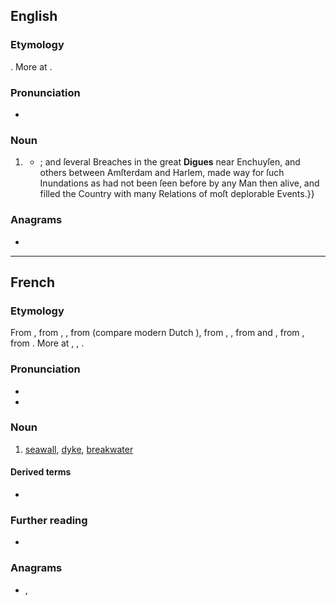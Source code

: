 {{also|digué}}
==English==

===Etymology===
{{bor+|en|fr|digue}}. More at {{m|en|dike}}.

===Pronunciation===
* {{IPA|en|/diɡ/}}

===Noun===
{{en-noun}}

# {{lb|en|obsolete}} {{alternative form of|en|dike}}
#* {{quote-book|en
|year=1672-1679
|author={{w|Sir William Temple, 1st Baronet|William Temple}}
|title=Memoirs
|page=408
|pageurl=https://archive.org/details/worksofsirwillia01temp/page/408/mode/2up
|passage=In November this Year, happen'd a Storm at North-Weſt{{...|, with a Spring-Tide, ſo violent, as gave Apprehenſions of ſome Loſs irrecoverable to the Province of Holland}}; and ſeveral Breaches in the great '''Digues''' near Enchuyſen, and others between Amſterdam and Harlem, made way for ſuch Inundations as had not been ſeen before by any Man then alive, and filled the Country with many Relations of moſt deplorable Events.}}

===Anagrams===
* {{anagrams|en|a=degiu|Guide|guide|iudge}}

----

==French==

===Etymology===
From {{uder|fr|frm|digue}}, from {{uder|fr|fro|dike}}, {{m|fro|diic}}, from {{uder|fr|dum|dijc}} (compare modern Dutch {{m|nl|dijk}}), from {{uder|fr|odt|diic}}, {{m|odt|dīc}}, from {{der|fr|frk|-}} and {{der|fr|gmw-pro|*dīk}}, from {{uder|fr|gem-pro|*dīkaz||pool}}, from {{uder|fr|ine-pro|*dʰeygʷ-||to stick, stab, pierce, dig}}. More at {{m|en|dig}}, {{m|en|dike}}, {{m|en|ditch}}.

===Pronunciation===
* {{fr-IPA}}
* {{audio|fr|LL-Q150 (fra)-0x010C-digue.wav|Audio}}

===Noun===
{{fr-noun|f}}

# [[seawall]], [[dyke]], [[breakwater]]

====Derived terms====
* {{l|fr|endiguer}}

===Further reading===
* {{R:TLFi}}

===Anagrams===
* {{l|fr|guide}}, {{l|fr|guidé}}

{{C|fr|Walls and fences}}